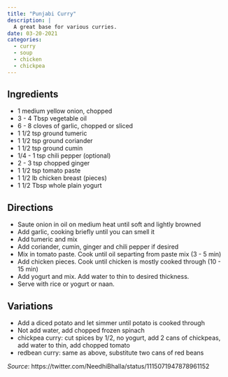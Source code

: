 ```yaml
---
title: "Punjabi Curry"
description: |
  A great base for various curries.
date: 03-20-2021
categories:
  - curry
  - soup
  - chicken
  - chickpea
---
```


## Ingredients

* 1 medium yellow onion, chopped
* 3 - 4 Tbsp vegetable oil
* 6 - 8 cloves of garlic, chopped or sliced
* 1 1/2 tsp ground tumeric
* 1 1/2 tsp ground coriander
* 1 1/2 tsp ground cumin
* 1/4 - 1 tsp chili pepper (optional)
* 2 - 3 tsp chopped ginger
* 1 1/2 tsp tomato paste
* 1 1/2 lb chicken breast (pieces)
* 1 1/2 Tbsp whole plain yogurt

## Directions

* Saute onion in oil on medium heat until soft and lightly browned
* Add garlic, cooking briefly until you can smell it
* Add tumeric and mix
* Add coriander, cumin, ginger and chili pepper if desired
* Mix in tomato paste. Cook until oil separting from paste mix (3 - 5 min)
* Add chicken pieces. Cook until chicken is mostly cooked through (10 - 15 min)
* Add yogurt and mix. Add water to thin to desired thickness.
* Serve with rice or yogurt or naan.

## Variations

* Add a diced potato and let simmer until potato is cooked through
* Not add water, add chopped frozen spinach
* chickpea curry: cut spices by 1/2, no yogurt, add 2 cans of chickpeas, add water to thin, add chopped tomato
* redbean curry: same as above, substitute two cans of red beans

*Source*: https://twitter.com/NeedhiBhalla/status/1115071947878961152
